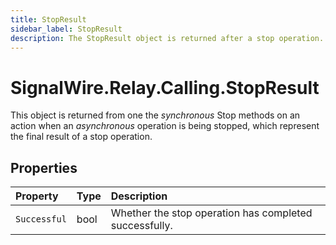 ```yaml
---
title: StopResult
sidebar_label: StopResult
description: The StopResult object is returned after a stop operation.
---
```


# SignalWire.Relay.Calling.StopResult

This object is returned from one the _synchronous_ Stop methods on an action when an _asynchronous_ operation is being stopped, which represent the final result of a stop operation.

## Properties

| Property | Type | Description |
| :-------- | :---- | :----------- |
| `Successful` | bool | Whether the stop operation has completed successfully. |